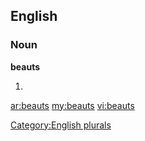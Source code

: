 ==English==

===Noun===
'''beauts'''

# {{plural of|[[beaut]]}}

[[Category:English plurals]]

[[ar:beauts]]
[[my:beauts]]
[[vi:beauts]]